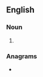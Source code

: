 ==English==

===Noun===
{{head|en|noun plural form}}

# {{plural of|silanization|lang=en}}

===Anagrams===
* {{l|en|salinizations}}